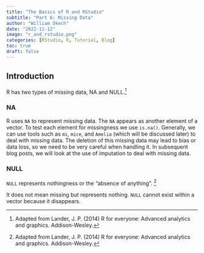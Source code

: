 ```yaml
---
title: "The Basics of R and RStudio"
subtitle: "Part 6: Missing Data"
author: "William Okech"
date: "2022-11-12"
image: "r_and_rstudio.png"
categories: [RStudio, R, Tutorial, Blog]
toc: true
draft: false
---
```


## Introduction

R has two types of missing data, NA and NULL.[^1]

[^1]: Adapted from Lander, J. P. (2014) R for everyone: Advanced analytics and graphics. Addison-Wesley.

### NA

R uses `NA` to represent missing data. The `NA` appears as another element of a vector. To test each element for missingness we use `is.na()`. Generally, we can use tools such as `mi`, `mice`, and `Amelia` (which will be discussed later) to deal with missing data. The deletion of this missing data may lead to bias or data loss, so we need to be very careful when handling it. In subsequent blog posts, we will look at the use of imputation to deal with missing data.

### NULL

`NULL` represents nothingness or the "absence of anything". [^2]

[^2]: Adapted from Lander, J. P. (2014) R for everyone: Advanced analytics and graphics. Addison-Wesley.

It does not mean missing but represents nothing. `NULL` cannot exist within a vector because it disappears.
